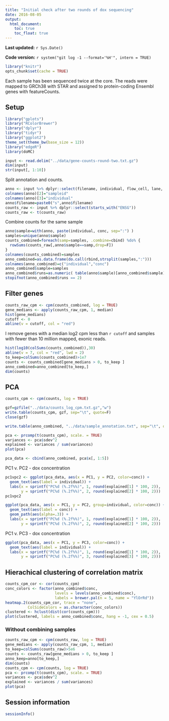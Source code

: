 ```yaml
---
title: "Initial check after two rounds of dox sequencing"
date: 2016-08-05
output:
  html_document:
    toc: true
    toc_float: true
---
```


**Last updated:** `r Sys.Date()`

**Code version:** `r system("git log -1 --format='%H'", intern = TRUE)`

```r
library("knitr")
opts_chunk$set(cache = TRUE)
```

Each sample has been sequenced twice at the core.
The reads were mapped to GRCh38 with STAR and assigned to protein-coding Ensembl genes with featureCounts.

## Setup

```r
library("gplots")
library("RColorBrewer")
library("dplyr")
library("tidyr")
library("ggplot2")
theme_set(theme_bw(base_size = 12))
library("edgeR")
library(doMC)
```


```r
input <- read.delim("../data/gene-counts-round-two.txt.gz")
dim(input)
str(input[, 1:10])
```

Split annotation and counts.

```r
anno <- input %>% dplyr::select(filename, individual, flow_cell, lane, index, conc)
colnames(anno)[2]="sampleid"
colnames(anno)[3]="individual"
anno$filename=paste0("s",anno$filename)
counts_raw <- input %>% dplyr::select(starts_with("ENSG")) 
counts_raw <- t(counts_raw)
```

Combine counts for the same sample
```r
anno$sample=with(anno, paste(individual, conc, sep=":") )
samples=unique(anno$sample)
counts_combined=foreach(samp=samples, .combine=cbind) %do% {
  rowSums(counts_raw[,anno$sample==samp,drop=F])
}
colnames(counts_combined)=samples
anno_combined=as.data.frame(do.call(rbind,strsplit(samples,":")))
colnames(anno_combined)=c("individual","conc")
anno_combined$sample=samples
anno_combined$runs=as.numeric( table(anno$sample)[anno_combined$sample] )
stopifnot(anno_combined$runs == 2)
```

## Filter genes

```r
counts_raw_cpm <- cpm(counts_combined, log = TRUE)
gene_medians <- apply(counts_raw_cpm, 1, median)
hist(gene_medians)
cutoff <- 0
abline(v = cutoff, col = "red")
```

I remove genes with a median log2 cpm less than `r cutoff` and samples with fewer than 10 million mapped, exonic reads.

```r
hist(log10(colSums(counts_combined)),30)
abline(v = 7, col = "red", lwd = 2)
to_keep=colSums(counts_combined)>1e7
counts <- counts_combined[gene_medians > 0, to_keep ]
anno_combined=anno_combined[to_keep,]
dim(counts)
```

## PCA

```r
counts_cpm <- cpm(counts, log = TRUE)

gzf=gzfile("../data/counts_log_cpm.txt.gz","w")
write.table(counts_cpm, gzf, sep="\t", quote=F)
close(gzf)

write.table(anno_combined, "../data/sample_annotation.txt", sep="\t", quote=F, row.names = F)
```

```r
pca <- prcomp(t(counts_cpm), scale. = TRUE)
variances <- pca$sdev^2
explained <- variances / sum(variances)
plot(pca)
```

```r
pca_data <- cbind(anno_combined, pca$x[, 1:5])
```

PC1 v. PC2 - dox concentration

```r
pc1vpc2 <- ggplot(pca_data, aes(x = PC1, y = PC2, color=conc)) +
  geom_text(aes(label = individual)) +
  labs(x = sprintf("PC%d (%.2f%%)", 1, round(explained[1] * 100, 2)),
       y = sprintf("PC%d (%.2f%%)", 2, round(explained[2] * 100, 2)))
pc1vpc2
```

```r
ggplot(pca_data, aes(x = PC1, y = PC2, group=individual, color=conc)) +
  geom_text(aes(label = conc)) +
  geom_path(aes(alpha=.3)) +
  labs(x = sprintf("PC%d (%.2f%%)", 1, round(explained[1] * 100, 2)),
       y = sprintf("PC%d (%.2f%%)", 2, round(explained[2] * 100, 2)))
```

PC1 v. PC3 - dox concentration

```r
ggplot(pca_data, aes(x = PC1, y = PC3, color=conc)) +
  geom_text(aes(label = individual)) +
  labs(x = sprintf("PC%d (%.2f%%)", 1, round(explained[1] * 100, 2)),
       y = sprintf("PC%d (%.2f%%)", 3, round(explained[3] * 100, 2)))
```

## Hierachical clustering of correlation matrix

```r
counts_cpm_cor <- cor(counts_cpm)
conc_colors <- factor(anno_combined$conc,
                      levels = levels(anno_combined$conc),
                      labels = brewer.pal(n = 5, name = "YlOrRd"))
heatmap.2(counts_cpm_cor, trace = "none",
          ColSideColors = as.character(conc_colors))
clustered <- hclust(dist(cor(counts_cpm)))
plot(clustered, labels = anno_combined$conc, hang = -1, cex = 0.5)
```


### Without combining samples

```r
counts_raw_cpm <- cpm(counts_raw, log = TRUE)
gene_medians <- apply(counts_raw_cpm, 1, median)
to_keep=colSums(counts_raw)>5e6
counts <- counts_raw[gene_medians > 0, to_keep ]
anno_keep=anno[to_keep,]
dim(counts)
counts_cpm <- cpm(counts, log = TRUE)
pca <- prcomp(t(counts_cpm), scale. = TRUE)
variances <- pca$sdev^2
explained <- variances / sum(variances)
plot(pca)
```


## Session information

```r
sessionInfo()
```

